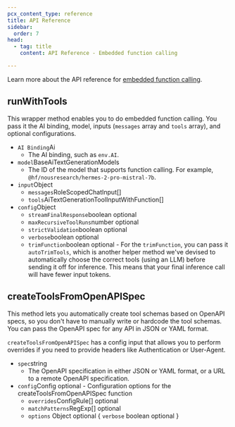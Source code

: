```yaml
---
pcx_content_type: reference
title: API Reference
sidebar:
  order: 7
head:
  - tag: title
    content: API Reference - Embedded function calling

---
```


Learn more about the API reference for [embedded function calling](/workers-ai/function-calling/embedded).

## runWithTools

This wrapper method enables you to do embedded function calling. You pass it the AI binding, model, inputs (`messages` array and `tools` array), and optional configurations.



* `AI Binding`Ai
  * The AI binding, such as `env.AI`.
* `model`BaseAiTextGenerationModels
  * The ID of the model that supports function calling. For example, `@hf/nousresearch/hermes-2-pro-mistral-7b`.
* `input`Object
  * `messages`RoleScopedChatInput\[]
  * `tools`AiTextGenerationToolInputWithFunction\[]
* `config`Object
  * `streamFinalResponse`boolean  optional
  * `maxRecursiveToolRuns`number  optional
  * `strictValidation`boolean  optional
  * `verbose`boolean  optional
  * `trimFunction`boolean  optional  - For the `trimFunction`, you can pass it `autoTrimTools`, which is another helper method we've devised to automatically choose the correct tools (using an LLM) before sending it off for inference. This means that your final inference call will have fewer input tokens.


## createToolsFromOpenAPISpec

This method lets you automatically create tool schemas based on OpenAPI specs, so you don't have to manually write or hardcode the tool schemas. You can pass the OpenAPI spec for any API in JSON or YAML format.

`createToolsFromOpenAPISpec` has a config input that allows you to perform overrides if you need to provide headers like Authentication or User-Agent.



* `spec`string
  * The OpenAPI specification in either JSON or YAML format, or a URL to a remote OpenAPI specification.
* `config`Config  optional  - Configuration options for the createToolsFromOpenAPISpec function
  * `overrides`ConfigRule\[]  optional
  * `matchPatterns`RegExp\[]  optional
  * `options` Object  optional  \{
      `verbose` boolean  optional
    \}
